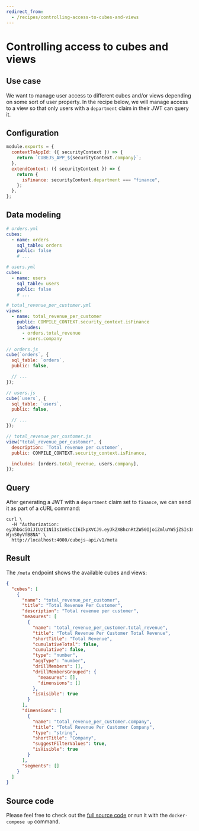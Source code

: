 ```yaml
---
redirect_from:
  - /recipes/controlling-access-to-cubes-and-views
---
```


# Controlling access to cubes and views

## Use case

We want to manage user access to different cubes and/or views depending on some
sort of user property. In the recipe below, we will manage access to a view so
that only users with a `department` claim in their JWT can query it.

## Configuration

```javascript
module.exports = {
  contextToAppId: ({ securityContext }) => {
    return `CUBEJS_APP_${securityContext.company}`;
  },
  extendContext: ({ securityContext }) => {
    return {
      isFinance: securityContext.department === "finance",
    };
  },
};
```

## Data modeling

<CodeTabs>

```yaml
# orders.yml
cubes:
  - name: orders
    sql_table: orders
    public: false
    # ...

# users.yml
cubes:
  - name: users
    sql_table: users
    public: false
    # ...

# total_revenue_per_customer.yml
views:
  - name: total_revenue_per_customer
    public: COMPILE_CONTEXT.security_context.isFinance
    includes:
      - orders.total_revenue
      - users.company
```

```javascript
// orders.js
cube(`orders`, {
  sql_table: `orders`,
  public: false,

  // ...
});

// users.js
cube(`users`, {
  sql_table: `users`,
  public: false,

  // ...
});

// total_revenue_per_customer.js
view("total_revenue_per_customer", {
  description: `Total revenue per customer`,
  public: COMPILE_CONTEXT.security_context.isFinance,

  includes: [orders.total_revenue, users.company],
});
```

</CodeTabs>

## Query

After generating a JWT with a `department` claim set to `finance`, we can send
it as part of a cURL command:

```bash{outputLines: 2-3}
curl \
  -H "Authorization: eyJhbGciOiJIUzI1NiIsInR5cCI6IkpXVCJ9.eyJkZXBhcnRtZW50IjoiZmluYW5jZSIsImV4cCI6MTY2NzMzNzI1MH0.njfL7GMDNlzKaJDZA0OQ_b2u2JhuSm-WjnS0yVfB8NA" \
  http://localhost:4000/cubejs-api/v1/meta
```

## Result

The `/meta` endpoint shows the available cubes and views:

```json
{
  "cubes": [
    {
      "name": "total_revenue_per_customer",
      "title": "Total Revenue Per Customer",
      "description": "Total revenue per customer",
      "measures": [
        {
          "name": "total_revenue_per_customer.total_revenue",
          "title": "Total Revenue Per Customer Total Revenue",
          "shortTitle": "Total Revenue",
          "cumulativeTotal": false,
          "cumulative": false,
          "type": "number",
          "aggType": "number",
          "drillMembers": [],
          "drillMembersGrouped": {
            "measures": [],
            "dimensions": []
          },
          "isVisible": true
        }
      ],
      "dimensions": [
        {
          "name": "total_revenue_per_customer.company",
          "title": "Total Revenue Per Customer Company",
          "type": "string",
          "shortTitle": "Company",
          "suggestFilterValues": true,
          "isVisible": true
        }
      ],
      "segments": []
    }
  ]
}
```

## Source code

Please feel free to check out the
[full source code](https://github.com/cube-js/cube/tree/master/examples/recipes/changing-visibility-of-cubes-or-views)
or run it with the `docker-compose up` command.
